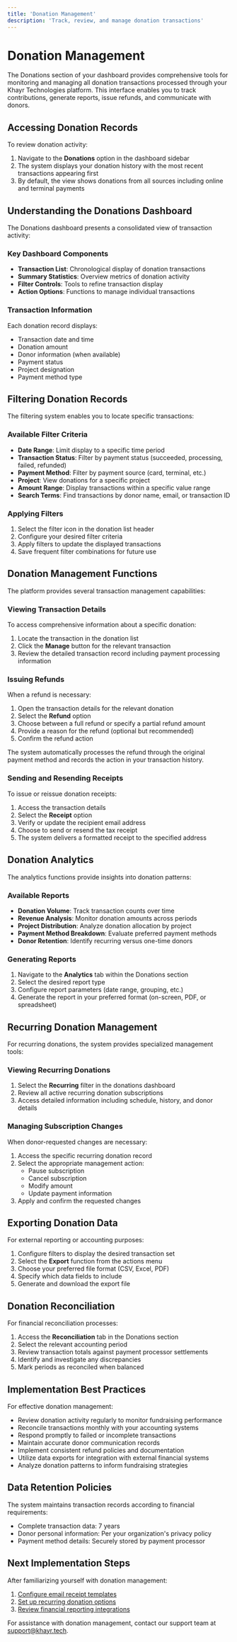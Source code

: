 ```yaml
---
title: 'Donation Management'
description: 'Track, review, and manage donation transactions'
---
```


# Donation Management

The Donations section of your dashboard provides comprehensive tools for monitoring and managing all donation transactions processed through your Khayr Technologies platform. This interface enables you to track contributions, generate reports, issue refunds, and communicate with donors.

## Accessing Donation Records

To review donation activity:

1. Navigate to the **Donations** option in the dashboard sidebar
2. The system displays your donation history with the most recent transactions appearing first
3. By default, the view shows donations from all sources including online and terminal payments

## Understanding the Donations Dashboard

The Donations dashboard presents a consolidated view of transaction activity:

### Key Dashboard Components

- **Transaction List**: Chronological display of donation transactions
- **Summary Statistics**: Overview metrics of donation activity
- **Filter Controls**: Tools to refine transaction display
- **Action Options**: Functions to manage individual transactions

### Transaction Information

Each donation record displays:

- Transaction date and time
- Donation amount
- Donor information (when available)
- Payment status
- Project designation
- Payment method type

## Filtering Donation Records

The filtering system enables you to locate specific transactions:

### Available Filter Criteria

- **Date Range**: Limit display to a specific time period
- **Transaction Status**: Filter by payment status (succeeded, processing, failed, refunded)
- **Payment Method**: Filter by payment source (card, terminal, etc.)
- **Project**: View donations for a specific project
- **Amount Range**: Display transactions within a specific value range
- **Search Terms**: Find transactions by donor name, email, or transaction ID

### Applying Filters

1. Select the filter icon in the donation list header
2. Configure your desired filter criteria
3. Apply filters to update the displayed transactions
4. Save frequent filter combinations for future use

## Donation Management Functions

The platform provides several transaction management capabilities:

### Viewing Transaction Details

To access comprehensive information about a specific donation:
1. Locate the transaction in the donation list
2. Click the **Manage** button for the relevant transaction
3. Review the detailed transaction record including payment processing information

### Issuing Refunds

When a refund is necessary:
1. Open the transaction details for the relevant donation
2. Select the **Refund** option
3. Choose between a full refund or specify a partial refund amount
4. Provide a reason for the refund (optional but recommended)
5. Confirm the refund action

The system automatically processes the refund through the original payment method and records the action in your transaction history.

### Sending and Resending Receipts

To issue or reissue donation receipts:
1. Access the transaction details
2. Select the **Receipt** option
3. Verify or update the recipient email address
4. Choose to send or resend the tax receipt
5. The system delivers a formatted receipt to the specified address

## Donation Analytics

The analytics functions provide insights into donation patterns:

### Available Reports

- **Donation Volume**: Track transaction counts over time
- **Revenue Analysis**: Monitor donation amounts across periods
- **Project Distribution**: Analyze donation allocation by project
- **Payment Method Breakdown**: Evaluate preferred payment methods
- **Donor Retention**: Identify recurring versus one-time donors

### Generating Reports

1. Navigate to the **Analytics** tab within the Donations section
2. Select the desired report type
3. Configure report parameters (date range, grouping, etc.)
4. Generate the report in your preferred format (on-screen, PDF, or spreadsheet)

## Recurring Donation Management

For recurring donations, the system provides specialized management tools:

### Viewing Recurring Donations

1. Select the **Recurring** filter in the donations dashboard
2. Review all active recurring donation subscriptions
3. Access detailed information including schedule, history, and donor details

### Managing Subscription Changes

When donor-requested changes are necessary:
1. Access the specific recurring donation record
2. Select the appropriate management action:
   - Pause subscription
   - Cancel subscription
   - Modify amount
   - Update payment information
3. Apply and confirm the requested changes

## Exporting Donation Data

For external reporting or accounting purposes:

1. Configure filters to display the desired transaction set
2. Select the **Export** function from the actions menu
3. Choose your preferred file format (CSV, Excel, PDF)
4. Specify which data fields to include
5. Generate and download the export file

## Donation Reconciliation

For financial reconciliation processes:

1. Access the **Reconciliation** tab in the Donations section
2. Select the relevant accounting period
3. Review transaction totals against payment processor settlements
4. Identify and investigate any discrepancies
5. Mark periods as reconciled when balanced

## Implementation Best Practices

For effective donation management:

- Review donation activity regularly to monitor fundraising performance
- Reconcile transactions monthly with your accounting systems
- Respond promptly to failed or incomplete transactions
- Maintain accurate donor communication records
- Implement consistent refund policies and documentation
- Utilize data exports for integration with external financial systems
- Analyze donation patterns to inform fundraising strategies

## Data Retention Policies

The system maintains transaction records according to financial requirements:

- Complete transaction data: 7 years
- Donor personal information: Per your organization's privacy policy
- Payment method details: Securely stored by payment processor

## Next Implementation Steps

After familiarizing yourself with donation management:

1. [Configure email receipt templates](/docs/organization-setup)
2. [Set up recurring donation options](/docs/donation-management/projects)
3. [Review financial reporting integrations](/docs/donation-management/payouts)

For assistance with donation management, contact our support team at [support@khayr.tech](mailto:support@khayr.tech).
